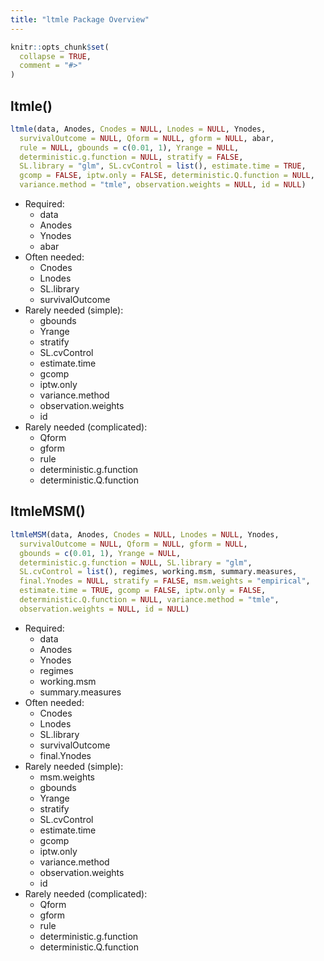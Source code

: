 ```yaml
---
title: "ltmle Package Overview"
---
```


```r
knitr::opts_chunk$set(
  collapse = TRUE,
  comment = "#>"
)
```

## ltmle()
```r
ltmle(data, Anodes, Cnodes = NULL, Lnodes = NULL, Ynodes,
  survivalOutcome = NULL, Qform = NULL, gform = NULL, abar,
  rule = NULL, gbounds = c(0.01, 1), Yrange = NULL,
  deterministic.g.function = NULL, stratify = FALSE,
  SL.library = "glm", SL.cvControl = list(), estimate.time = TRUE,
  gcomp = FALSE, iptw.only = FALSE, deterministic.Q.function = NULL,
  variance.method = "tmle", observation.weights = NULL, id = NULL)
```
  
* Required:
    * data
    * Anodes
    * Ynodes
    * abar

* Often needed:
    * Cnodes
    * Lnodes
    * SL.library
    * survivalOutcome

* Rarely needed (simple):
    * gbounds
    * Yrange
    * stratify
    * SL.cvControl
    * estimate.time
    * gcomp
    * iptw.only
    * variance.method
    * observation.weights
    * id

* Rarely needed (complicated):
    * Qform
    * gform
    * rule
    * deterministic.g.function
    * deterministic.Q.function

## ltmleMSM()
```r
ltmleMSM(data, Anodes, Cnodes = NULL, Lnodes = NULL, Ynodes,
  survivalOutcome = NULL, Qform = NULL, gform = NULL,
  gbounds = c(0.01, 1), Yrange = NULL,
  deterministic.g.function = NULL, SL.library = "glm",
  SL.cvControl = list(), regimes, working.msm, summary.measures,
  final.Ynodes = NULL, stratify = FALSE, msm.weights = "empirical",
  estimate.time = TRUE, gcomp = FALSE, iptw.only = FALSE,
  deterministic.Q.function = NULL, variance.method = "tmle",
  observation.weights = NULL, id = NULL)
```

* Required:
    * data
    * Anodes
    * Ynodes
    * regimes
    * working.msm
    * summary.measures

* Often needed:
    * Cnodes
    * Lnodes
    * SL.library
    * survivalOutcome
    * final.Ynodes

* Rarely needed (simple):
    * msm.weights
    * gbounds
    * Yrange
    * stratify
    * SL.cvControl
    * estimate.time
    * gcomp
    * iptw.only
    * variance.method
    * observation.weights
    * id

* Rarely needed (complicated):
    * Qform
    * gform
    * rule
    * deterministic.g.function
    * deterministic.Q.function
